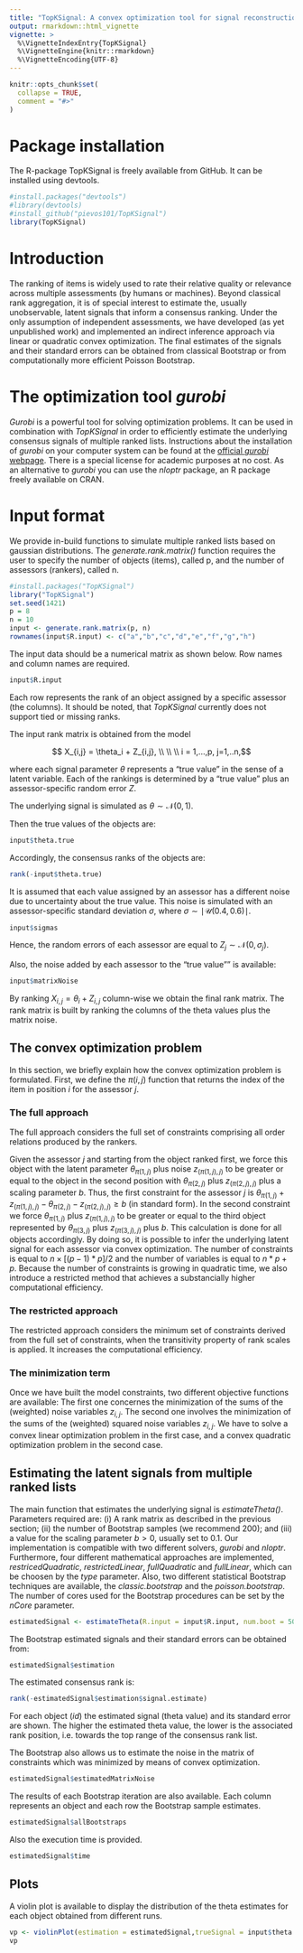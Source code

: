```yaml
---
title: "TopKSignal: A convex optimization tool for signal reconstruction from multiple ranked lists"
output: rmarkdown::html_vignette
vignette: >
  %\VignetteIndexEntry{TopKSignal}
  %\VignetteEngine{knitr::rmarkdown}
  %\VignetteEncoding{UTF-8}
---
```


```r
knitr::opts_chunk$set(
  collapse = TRUE,
  comment = "#>"
)
```

# Package installation
The R-package TopKSignal is freely available from GitHub. It can be installed using devtools.
```r
#install.packages("devtools")
#library(devtools)
#install_github("pievos101/TopKSignal")
library(TopKSignal)
```

# Introduction
The ranking of items is widely used to rate their relative quality or relevance across multiple assessments (by humans or machines). Beyond classical rank aggregation, it is of special interest to estimate the, usually unobservable, latent signals that inform a consensus ranking. Under the only assumption of independent assessments, we have developed (as yet unpublished work) and implemented an indirect inference approach via linear or quadratic convex optimization. The final estimates of the signals and their standard errors can be obtained from classical Bootstrap or from computationally more efficient Poisson Bootstrap.

# The optimization tool _gurobi_
_Gurobi_ is a powerful tool for solving optimization problems. It can be used in combination with _TopKSignal_ in order to efficiently estimate the underlying consensus signals of multiple ranked lists. Instructions about the installation of _gurobi_ on your computer system can be found at the [official _gurobi_ webpage](http://www.gurobi.com/documentation/). There is a special license for academic purposes at no cost. As an alternative to _gurobi_ you can use the _nloptr_ package, an R package freely available on CRAN.

# Input format 
We provide in-build functions to simulate multiple ranked lists based on gaussian distributions. The _generate.rank.matrix()_ function requires the user to specify the number of objects (items), called p, and the number of assessors (rankers), called n. 

```r
#install.packages("TopKSignal")
library("TopKSignal")
set.seed(1421)
p = 8
n = 10
input <- generate.rank.matrix(p, n)
rownames(input$R.input) <- c("a","b","c","d","e","f","g","h")
```

The input data should be a numerical matrix as shown below. Row names and column names are required. 

```r
input$R.input
```

Each row represents the rank of an object assigned by a specific assessor (the columns). It should be noted, that _TopKSignal_ currently does not support tied or missing ranks. 

The input rank matrix is obtained from the model 

$$ X_{i,j} = \theta_i + Z_{i,j}, \\ \\ \\ i = 1,...,p, j=1,..n,$$

where each signal parameter $\theta$ represents a "true value" in the sense of a latent variable. Each of the rankings is determined by a "true value" plus an assessor-specific random error $Z$.

The underlying signal is simulated as $\theta \sim \mathcal{N}(0,1)$. 

Then the true values of the objects are:
```r
input$theta.true
```
Accordingly, the consensus ranks of the objects are:
 
```r
rank(-input$theta.true)
```

It is assumed that each value assigned by an assessor has a different noise due to uncertainty about the true value. This noise is simulated with an assessor-specific standard deviation $\sigma$, where $\sigma \sim \mid \mathcal{U}(0.4,0.6)\mid$. 

```r
input$sigmas
```

Hence, the random errors of each assessor are equal to $Z_{j} \sim \mathcal{N}(0,\sigma_j)$. 

Also, the noise added by each assessor to the "true value"" is available:

```r
input$matrixNoise
```

By ranking $X_{i,j} = \theta_i + Z_{i,j}$ column-wise we obtain the final rank matrix. The rank matrix is built by ranking the columns of the theta values plus the matrix noise.

## The convex optimization problem
In this section, we briefly explain how the convex optimization problem is formulated. First, we define the $\pi(i,j)$ function that returns the index of the item in position $i$ for the assessor $j$. 

### The full approach
The full approach considers the full set of constraints comprising all order relations produced by the rankers.

Given the assessor $j$ and starting from the object ranked first, we force this object with the latent parameter $\theta_{\pi(1,j)}$ plus noise $z_{(\pi(1,j),j)}$ to be greater or equal to the object in the second position with $\theta_{\pi(2,j)}$ plus $z_{(\pi(2,j),j)}$ plus a scaling parameter $b$. Thus, the first constraint for the assessor $j$ is $\theta_{\pi(1,j)} + z_{(\pi(1,j),j)} - \theta_{\pi(2,j)} - z_{(\pi(2,j),j)} \geq b$ (in standard form). In the second constraint we force $\theta_{\pi(1,j)}$ plus $z_{(\pi(1,j),j)}$ to be greater or equal to the third object represented by $\theta_{\pi(3,j)}$ plus $z_{(\pi(3,j),j)}$ plus $b$. This calculation is done for all objects accordingly. By doing so, it is possible to infer the underlying latent signal for each assessor via convex optimization. The number of constraints is equal to $n \times [(p-1) * p]/2$ and the number of variables is equal to $n * p + p$. Because the number of constraints is growing in quadratic time, we also introduce a restricted method that achieves a substancially higher computational efficiency.

### The restricted approach
The restricted approach considers the minimum set of constraints derived from the full set of constraints, when the transitivity property of rank scales is applied. It increases the computational efficiency.

### The minimization term
Once we have built the model constraints, two different objective functions are available: The first one concernes the minimization of the sums of the (weighted) noise variables $z_{i,j}$. The second one involves the minimization of the sums of the (weighted) squared noise variables $z_{i,j}$. We have to solve a convex linear optimization problem in the first case, and a convex quadratic optimization problem in the second case. 

## Estimating the latent signals from multiple ranked lists
The main function that estimates the underlying signal is _estimateTheta()_. Parameters required are: (i) A rank matrix as described in the previous section; (ii) the number of Bootstrap samples (we recommend 200); and (iii) a value for the scaling parameter $b>0$, usually set to 0.1. Our implementation is compatible with two different solvers, _gurobi_ and _nloptr_. Furthermore, four different mathematical approaches are implemented, _restricedQuadratic_, _restrictedLinear_, _fullQuadratic_ and _fullLinear_, which can be choosen by the _type_ parameter. Also, two different statistical Bootstrap techniques are available, the _classic.bootstrap_ and the _poisson.bootstrap_. The number of cores used for the Bootstrap procedures can be set by the _nCore_ parameter. 


```r
estimatedSignal <- estimateTheta(R.input = input$R.input, num.boot = 50, b = 0.1, solver = "gurobi", type = "restrictedQuadratic", bootstrap.type = "poisson.bootstrap",nCore = 1)
```

The Bootstrap estimated signals and their standard errors can be obtained from:
```r
estimatedSignal$estimation
```

The estimated consensus rank is:

```r
rank(-estimatedSignal$estimation$signal.estimate)
```

For each object (_id_) the estimated signal (theta value) and its standard error are shown. 
The higher the estimated theta value, the lower is the associated rank position, i.e. towards the top range of the consensus rank list.

The Bootstrap also allows us to estimate the noise in the matrix of constraints which was minimized by means of convex optimization.

```r
estimatedSignal$estimatedMatrixNoise
```

The results of each Bootstrap iteration are also available. Each column represents an object and each row the Bootstrap sample estimates.

```r
estimatedSignal$allBootstraps
```

Also the execution time is provided.
```r
estimatedSignal$time
```

## Plots
A violin plot is available to display the distribution of the theta estimates for each object obtained from different runs.

```r
vp <- violinPlot(estimation = estimatedSignal,trueSignal = input$theta.true,title = "Violin plot")
vp
```


